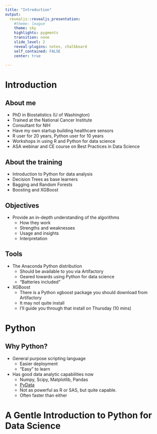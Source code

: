 ```yaml
---
title: "Introduction"
output:
  revealjs::revealjs_presentation:
    #theme: league
    theme: sky
    highlights: pygments
    transition: none
    slide_level: 2
    reveal-plugins: notes, chalkboard
    self_contained: FALSE
    center: true

---
```


# Introduction

## About me

- PhD in Biostatistics (U of Washington)
- Trained at the National Cancer Institute
- Consultant for NIH
- Have my own startup building healthcare sensors
- R user for 20 years, Python user for 10 years
- Workshops in using R and Python for data science
- ASA webinar and CE course on Best Practices in Data Science

## About the training

- Introduction to Python for data analysis
- Decision Trees as base learners
- Bagging and Random Forests
- Boosting and XGBoost

## Objectives

- Provide an in-depth understanding of the algorithms
  - How they work
  - Strengths and weaknesses
  - Usage and insights
  - Interpretation
  
## Tools

- The Anaconda Python distribution
    - Should be available to you via Artifactory
    - Geared towards using Python for data science
    - "Batteries included"
- XGBoost
    - There is a Python xgboost package you should download from Artifactory
    - It may not quite install 
    - I'll guide you through that install on Thursday (10 mins)
  
# Python

## Why Python?

- General purpose scripting language
    - Easier deployment
    - "Easy" to learn
- Has good data analytic capabilities now
    - Numpy, Scipy, Matplotlib, Pandas
    - <a href="https://pydata.org/downloads.html" target="_blank">PyData</a>
    - Not as powerful as R or SAS, but quite capable.
    - Often faster than either

# A Gentle Introduction to Python for Data Science
